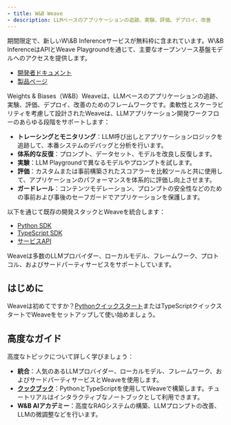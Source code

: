 ```yaml
---
- title: W&B Weave
- description: LLMベースのアプリケーションの追跡、実験、評価、デプロイ、改善
---
```


<Info>
  期間限定で、新しいW\&B Inferenceサービスが無料枠に含まれています。W\&B InferenceはAPIとWeave Playgroundを通じて、主要なオープンソース基盤モデルへのアクセスを提供します。

  * [開発者ドキュメント](./guides/integrations/inference)
  * [製品ページ](https://wandb.ai/site/inference)
</Info>

Weights & Biases（W\&B）Weaveは、LLMベースのアプリケーションの追跡、実験、評価、デプロイ、改善のためのフレームワークです。柔軟性とスケーラビリティを考慮して設計されたWeaveは、LLMアプリケーション開発ワークフローのあらゆる段階をサポートします：

* **トレーシングとモニタリング**：LLM呼び出しとアプリケーションロジックを追跡して、本番システムのデバッグと分析を行います。
* **体系的な反復**：プロンプト、データセット、モデルを改良し反復します。
* **実験**：LLM Playgroundで異なるモデルやプロンプトを試します。
* **評価**：カスタムまたは事前構築されたスコアラーを比較ツールと共に使用して、アプリケーションのパフォーマンスを体系的に評価し向上させます。
* **ガードレール**：コンテンツモデレーション、プロンプトの安全性などのための事前および事後のセーフガードでアプリケーションを保護します。

以下を通じて既存の開発スタックとWeaveを統合します：

* [Python SDK](./reference/python-sdk/weave/index)
* [TypeScript SDK](./reference/typescript-sdk/weave/README)
* [サービスAPI](./reference/service-api/index)

Weaveは多数のLLMプロバイダー、ローカルモデル、フレームワーク、プロトコル、およびサードパーティサービスをサポートしています。

## はじめに

Weaveは初めてですか？[Pythonクイックスタート](./quickstart)またはTypeScriptクイックスタートでWeaveをセットアップして使い始めましょう。

## 高度なガイド

高度なトピックについて詳しく学びましょう：

* **統合**：人気のあるLLMプロバイダー、ローカルモデル、フレームワーク、およびサードパーティサービスとWeaveを使用します。
* **[クックブック](/ja/cookbooks/Intro_to_Weave_Hello_Trace)**：PythonとTypeScriptを使用してWeaveで構築します。チュートリアルはインタラクティブなノートブックとして利用できます。
* **W\&B AIアカデミー**：高度なRAGシステムの構築、LLMプロンプトの改善、LLMの微調整などを行います。
